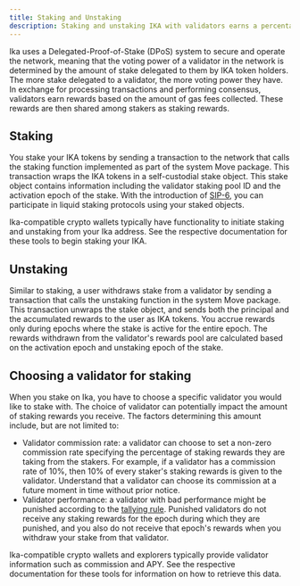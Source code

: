 ```yaml
---
title: Staking and Unstaking
description: Staking and unstaking IKA with validators earns a percentage of rewards they receive from gas fees.
---
```


Ika uses a Delegated-Proof-of-Stake (DPoS) system to secure and operate the network, meaning that the voting power of a validator in the network is determined by the amount of stake delegated to them by IKA token holders. The more stake delegated to a validator, the more voting power they have. In exchange for processing transactions and performing consensus, validators earn rewards based on the amount of gas fees collected. These rewards are then shared among stakers as staking rewards.

## Staking

You stake your IKA tokens by sending a transaction to the network that calls the staking function implemented as part of the system Move package. This transaction wraps the IKA tokens in a self-custodial stake object. This stake object contains information including the validator staking pool ID and the activation epoch of the stake. With the introduction of [SIP-6](https://blog.ika.io/liquid-staking-coming-ika/), you can participate in liquid staking protocols using your staked objects.

Ika-compatible crypto wallets typically have functionality to initiate staking and unstaking from your Ika address. See the respective documentation for these tools to begin staking your IKA.

## Unstaking

Similar to staking, a user withdraws stake from a validator by sending a transaction that calls the unstaking function in the system Move package. This transaction unwraps the stake object, and sends both the principal and the accumulated rewards to the user as IKA tokens. You accrue rewards only during epochs where the stake is active for the entire epoch. The rewards withdrawn from the validator's rewards pool are calculated based on the activation epoch and unstaking epoch of the stake.

## Choosing a validator for staking

When you stake on Ika, you have to choose a specific validator you would like to stake with. The choice of validator can potentially impact the amount of staking rewards you receive. The factors determining this amount include, but are not limited to:

- Validator commission rate: a validator can choose to set a non-zero commission rate specifying the percentage of staking rewards they are taking from the stakers. For example, if a validator has a commission rate of 10%, then 10% of every staker's staking rewards is given to the validator. Understand that a validator can choose its commission at a future moment in time without prior notice.
- Validator performance: a validator with bad performance might be punished according to the [tallying rule](./gas-pricing.mdx#tallying-rule). Punished validators do not receive any staking rewards for the epoch during which they are punished, and you also do not receive that epoch's rewards when you withdraw your stake from that validator. 

Ika-compatible crypto wallets and explorers typically provide validator information such as commission and APY. See the respective documentation for these tools for information on how to retrieve this data.

